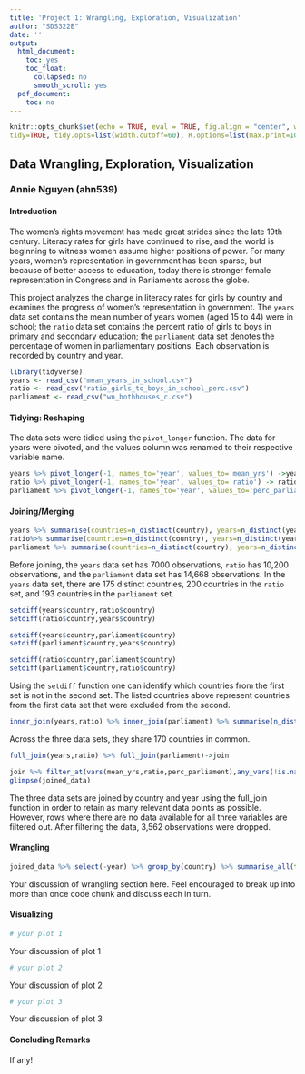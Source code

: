 ```yaml
---
title: 'Project 1: Wrangling, Exploration, Visualization'
author: "SDS322E"
date: ''
output:
  html_document:
    toc: yes
    toc_float:
      collapsed: no
      smooth_scroll: yes
  pdf_document:
    toc: no
---
```


```r
knitr::opts_chunk$set(echo = TRUE, eval = TRUE, fig.align = "center", warning = F, message = F,
tidy=TRUE, tidy.opts=list(width.cutoff=60), R.options=list(max.print=100))
```

## Data Wrangling, Exploration, Visualization

### Annie Nguyen (ahn539)

#### Introduction 

The women's rights movement has made great strides since the late 19th century. Literacy rates for girls have continued to rise, and the world is  beginning to witness women assume higher positions of power. For many years, women's representation in government has been sparse, but because of better access to education, today there is stronger female representation in Congress and in Parliaments across the globe. 

This project analyzes the change in literacy rates for girls by country and examines the progress of women's representation in government. The `years` data set contains the mean number of years women (aged 15 to 44) were in school; the `ratio` data set contains the percent ratio of girls to boys in primary and secondary education; the `parliament` data set denotes the percentage of women in parliamentary positions. Each observation is recorded by country and year.

```R
library(tidyverse)
years <- read_csv("mean_years_in_school.csv")
ratio <- read_csv("ratio_girls_to_boys_in_school_perc.csv")
parliament <- read_csv("wn_bothhouses_c.csv")
```

#### Tidying: Reshaping

The data sets were tidied using the `pivot_longer` function. The data for years were pivoted, and the values column was renamed to their respective variable name.

```R
years %>% pivot_longer(-1, names_to='year', values_to='mean_yrs') ->years
ratio %>% pivot_longer(-1, names_to='year', values_to='ratio') -> ratio
parliament %>% pivot_longer(-1, names_to='year', values_to='perc_parliament') -> parliament
```

    
#### Joining/Merging

```R
years %>% summarise(countries=n_distinct(country), years=n_distinct(year))
ratio%>% summarise(countries=n_distinct(country), years=n_distinct(year))
parliament %>% summarise(countries=n_distinct(country), years=n_distinct(year))
```
Before joining, the `years` data set has 7000 observations, `ratio` has 10,200 observations, and the `parliament` data set has 14,668 observations. In the `years` data set, there are 175 distinct countries, 200 countries in the `ratio` set, and 193 countries in the `parliament` set. 

```R
setdiff(years$country,ratio$country)
setdiff(ratio$country,years$country)

setdiff(years$country,parliament$country)
setdiff(parliament$country,years$country)

setdiff(ratio$country,parliament$country)
setdiff(parliament$country,ratio$country)
```
Using the `setdiff` function one can identify which countries from the first set is not in the second set. The listed countries above represent countries from the first data set that were excluded from the second. 

```R
inner_join(years,ratio) %>% inner_join(parliament) %>% summarise(n_distinct(country))
```
Across the three data sets, they share 170 countries in common.

```R
full_join(years,ratio) %>% full_join(parliament)->join

join %>% filter_at(vars(mean_yrs,ratio,perc_parliament),any_vars(!is.na(.))) -> joined_data
glimpse(joined_data)
```

The three data sets are joined by country and year using the full_join function in order to retain as many relevant data points as possible. However, rows where there are no data available for all three variables are filtered out. After filtering the data, 3,562 observations were dropped.

####  Wrangling

```R
joined_data %>% select(-year) %>% group_by(country) %>% summarise_all(function(x) mean(x,na.rm = T)) %>% arrange(-perc_parliament)
```

Your discussion of wrangling section here. Feel encouraged to break up into more than once code chunk and discuss each in turn.


#### Visualizing

```R
# your plot 1
```

Your discussion of plot 1

```R
# your plot 2
```

Your discussion of plot 2

```R
# your plot 3
```

Your discussion of plot 3

#### Concluding Remarks

If any!




